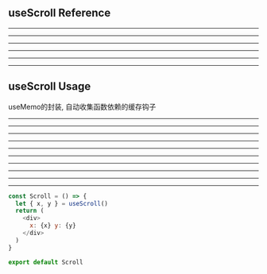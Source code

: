 
<Meta title='hooks/useScroll' />

<h2 style={{ color: '#ff3399' }}> useScroll Reference </h2>

---

---

---

---

---

---

<Scroll />
<Home />

<h2 style={{ color: '#ff3399' }}>useScroll Usage </h2>
useMemo的封装, 自动收集函数依赖的缓存钩子

---

---

---

---

---

---

---

---

---

---

```js import {useScroll} from 'wrench-hooks'
const Scroll = () => {
  let { x, y } = useScroll()
  return (
    <div>
      x: {x} y: {y}
    </div>
  )
}

export default Scroll
```
